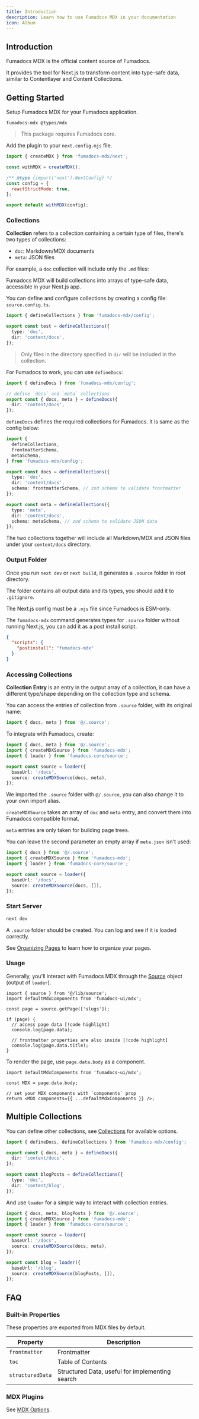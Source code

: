 ```yaml
---
title: Introduction
description: Learn how to use Fumadocs MDX in your documentation
icon: Album
---
```



## Introduction

Fumadocs MDX is the official content source of Fumadocs.

It provides the tool for Next.js to transform content into type-safe data, similar to Contentlayer and Content Collections.

## Getting Started

Setup Fumadocs MDX for your Fumadocs application.

```package-install
fumadocs-mdx @types/mdx
```

> This package requires Fumadocs core.

Add the plugin to your `next.config.mjs` file.

```js
import { createMDX } from 'fumadocs-mdx/next';

const withMDX = createMDX();

/** @type {import('next').NextConfig} */
const config = {
  reactStrictMode: true,
};

export default withMDX(config);
```

### Collections

**Collection** refers to a collection containing a certain type of files, there's two types of collections:

- `doc`: Markdown/MDX documents
- `meta`: JSON files

For example, a `doc` collection will include only the `.md` files:

<Files>
  <Folder name="folder" defaultOpen>
    <File name="ui.md" />
  </Folder>
  <File name="hello.md" />
  <File name="index.md" />
  <File
    name="meta.json"
    className="opacity-50 cursor-not-allowed"
    aria-disabled
  />
</Files>

Fumadocs MDX will build collections into arrays of type-safe data, accessible in your Next.js app.

You can define and configure collections by creating a config file: `source.config.ts`.

```ts title="source.config.ts"
import { defineCollections } from 'fumadocs-mdx/config';

export const test = defineCollections({
  type: 'doc',
  dir: 'content/docs',
});
```

> Only files in the directory specified in `dir` will be included in the collection.

For Fumadocs to work, you can use `defineDocs`:

```ts title="source.config.ts"
import { defineDocs } from 'fumadocs-mdx/config';

// define `docs` and `meta` collections
export const { docs, meta } = defineDocs({
  dir: 'content/docs',
});
```

`defineDocs` defines the required collections for Fumadocs.
It is same as the config below:

```ts title="source.config.ts"
import {
  defineCollections,
  frontmatterSchema,
  metaSchema,
} from 'fumadocs-mdx/config';

export const docs = defineCollections({
  type: 'doc',
  dir: 'content/docs',
  schema: frontmatterSchema, // zod schema to validate frontmatter
});

export const meta = defineCollections({
  type: 'meta',
  dir: 'content/docs',
  schema: metaSchema, // zod schema to validate JSON data
});
```

The two collections together will include all Markdown/MDX and JSON files under your `content/docs` directory.

### Output Folder

Once you run `next dev` or `next build`, it generates a `.source` folder in root directory.

The folder contains all output data and its types, you should add it to `.gitignore`.

<Callout title="ESM Only" type='warn' className="mt-4">

The Next.js config must be a `.mjs` file since Fumadocs is ESM-only.

</Callout>

The `fumadocs-mdx` command generates types for `.source` folder without running Next.js, you can add it as a post install script.

```json title="package.json"
{
  "scripts": {
    "postinstall": "fumadocs-mdx"
  }
}
```

### Accessing Collections

**Collection Entry** is an entry in the output array of a collection, it can have a different type/shape depending on the collection type and schema.

You can access the entries of collection from `.source` folder, with its original name:

```ts
import { docs, meta } from '@/.source';
```

To integrate with Fumadocs, create:

```ts title="lib/source.ts"
import { docs, meta } from '@/.source';
import { createMDXSource } from 'fumadocs-mdx';
import { loader } from 'fumadocs-core/source';

export const source = loader({
  baseUrl: '/docs',
  source: createMDXSource(docs, meta),
});
```

We imported the `.source` folder with `@/.source`, you can also change it to your own import alias.

`createMDXSource` takes an array of `doc` and `meta` entry, and convert them into Fumadocs compatible format.

<Callout title='Good to Know'>

`meta` entries are only taken for building page trees.

You can leave the second parameter an empty array if `meta.json` isn't used:

```ts title="lib/source.ts"
import { docs } from '@/.source';
import { createMDXSource } from 'fumadocs-mdx';
import { loader } from 'fumadocs-core/source';

export const source = loader({
  baseUrl: '/docs',
  source: createMDXSource(docs, []),
});
```

</Callout>

### Start Server

```bash
next dev
```

A `.source` folder should be created. You can log and see if it is loaded correctly.

See [Organizing Pages](/docs/ui/page-conventions) to learn how to organize your pages.

### Usage

Generally, you'll interact with Fumadocs MDX through the [Source](/docs/headless/source-api#output) object (output of `loader`).

```tsx
import { source } from '@/lib/source';
import defaultMdxComponents from 'fumadocs-ui/mdx';

const page = source.getPage(['slugs']);

if (page) {
  // access page data [!code highlight]
  console.log(page.data);

  // frontmatter properties are also inside [!code highlight]
  console.log(page.data.title);
}
```

To render the page, use `page.data.body` as a component.

```tsx
import defaultMdxComponents from 'fumadocs-ui/mdx';

const MDX = page.data.body;

// set your MDX components with `components` prop
return <MDX components={{ ...defaultMdxComponents }} />;
```

## Multiple Collections

You can define other collections, see [Collections](/docs/mdx/collections) for available options.

```ts title="source.config.ts"
import { defineDocs, defineCollections } from 'fumadocs-mdx/config';

export const { docs, meta } = defineDocs({
  dir: 'content/docs',
});

export const blogPosts = defineCollections({
  type: 'doc',
  dir: 'content/blog',
});
```

And use `loader` for a simple way to interact with collection entries.

```ts title="lib/source.ts"
import { docs, meta, blogPosts } from '@/.source';
import { createMDXSource } from 'fumadocs-mdx';
import { loader } from 'fumadocs-core/source';

export const source = loader({
  baseUrl: '/docs',
  source: createMDXSource(docs, meta),
});

export const blog = loader({
  baseUrl: '/blog',
  source: createMDXSource(blogPosts, []),
});
```

## FAQ

### Built-in Properties

These properties are exported from MDX files by default.

| Property         | Description                                     |
| ---------------- | ----------------------------------------------- |
| `frontmatter`    | Frontmatter                                     |
| `toc`            | Table of Contents                               |
| `structuredData` | Structured Data, useful for implementing search |

### MDX Plugins

See [MDX Options](/docs/mdx/mdx).
